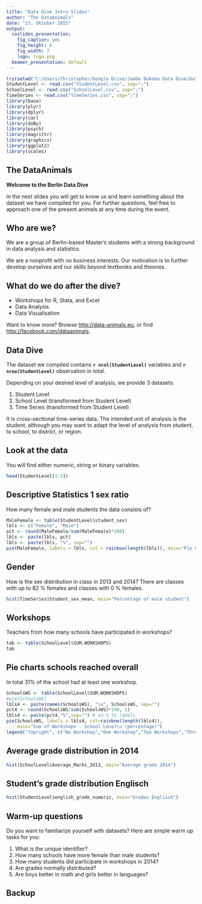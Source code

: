 ```yaml
---
title: "Data Dive Intro Slides"
author: "The DataAnimals"
date: "23. Oktober 2015"
output:
  ioslides_presentation:
    fig_caption: yes
    fig_height: 6
    fig_width: 7
    logo: logo.png
  beamer_presentation: default
---
```


```r
try(setwd("C:/Users/Christopher/Google Drive/Jambo Bukoba Data Dive/Data"))
StudentLevel <- read.csv("StudentLevel.csv", sep=";")
SchoolLevel <- read.csv("SchoolLevel.csv", sep=";")
TimeSeries <- read.csv("TimeSeries.csv", sep=";")
library(base)
library(plyr)
library(dplyr)
library(car)
library(doBy)
library(psych)
library(magrittr)
library(graphics)
library(ggplot2)
library(scales)
```

## The DataAnimals

**Welcome to the Berlin Data Dive** 

In the next slides you will get to know us and learn something about the dataset we have compiled for you. For further questions, feel free to approach one of the present animals at any time during the event. 


## Who are we?

We are a group of Berlin-based Master's students with a strong background in data analysis and statistics. 

We are a nonprofit with no business interests. Our motivation is to further develop ourselves and our skills beyond textbooks and theories.

## What do we do after the dive?

- Workshops for R, Stata, and Excel
- Data Analysis
- Data Visualisation

Want to know more? 
Browse <http://data-animals.eu>, 
or find <http://facebook.com/dataanimals>.

## Data Dive

The dataset we compiled contains **`r ncol(StudentLevel)`** variables and **`r nrow(StudentLevel)`** observation in total.

Depending on your desired level of analysis, we provide 3 datasets:

1. Student Level
2. School Level (transformed from Student Level)
3. Time Series (transformed from Student Level)

It is cross-sectional time-series data. The intended unit of analysis is the student, although you may want to adapt the level of analysis from student, to school, to district, or region.

## Look at the data

You will find either numeric, string or binary variables.
```r
head(StudentLevel[1:3])
```

## Descriptive Statistics 1 sex ratio

How many female and male students the data consists of? 

```r
MaleFemale <- table(StudentLevel$student_sex)
lbls <- c("Female", "Male")
pct <- round(MaleFemale/sum(MaleFemale)*100)
lbls <- paste(lbls, pct)
lbls <- paste(lbls, "%", sep="")
pie(MaleFemale, labels = lbls, col = rainbow(length(lbls)), main="Pie Chart of Gender")
```


## Gender

How is the sex distribution in class in 2013 and 2014?
There are classes with up to 82 % females and classes with 0 % females.
```r
hist(TimeSeries$Student_sex_mean, main="Percentage of male student")
```


## Workshops
Teachers from how many schools have participated in workshops?

```r
tab <- table(SchoolLevel$SUM.WORKSHOPS)
tab
```

## Pie charts schools reached overall
In total 31% of the school had at least one workshop. 
```r
SchoolsWS <- table(SchoolLevel$SUM.WORKSHOPS)
#pie(SchoolsWS)
lbls4 <- paste(names(SchoolsWS), "\n", SchoolsWS, sep="")
pct4 <- round(SchoolsWS/sum(SchoolsWS)*100, 1)
lbls4 <- paste(pct4,"%",sep="") # ad % to labels
pie(SchoolsWS, labels = lbls4, col=rainbow(length(lbls4)),
    main="Sum of Workshops - School Level\n (percentage)") 
legend("topright", c("No Workshop","One Workshop","Two Workshops","Three Workshops"), cex=0.55, fill=rainbow(length(lbls4)))
```


## Average grade distribution in 2014
```r
hist(SchoolLevel$Average_Marks_2013, main="Average grade 2014")
```

## Student's grade distribution Englisch
```r
hist(StudentLevel$english_grade_numeric, main="Grades Englisch")
```

## Warm-up questions

Do you want to familiarize yourself with datasets? Here are simple warm up tasks for you:

1. What is the unique identifier?
2. How many schools have more female than male students?
3. How many students did participate in workshops in 2014?
4. Are grades normally distributed?
5. Are boys better in math and girls better in languages?

## Backup


